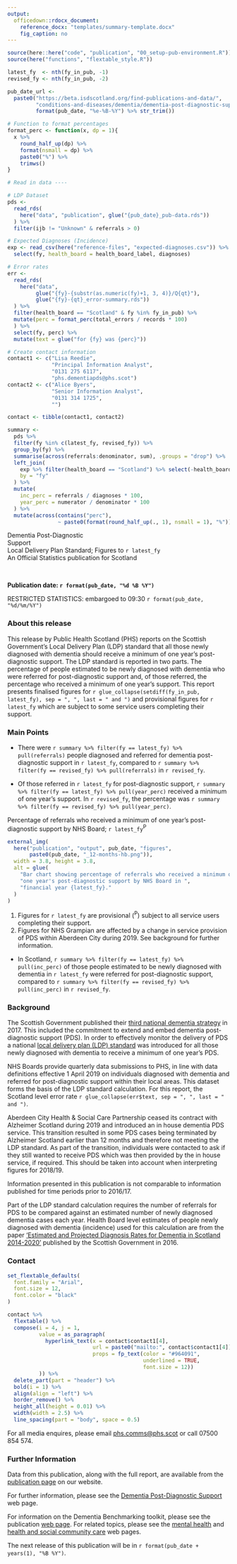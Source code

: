 ```yaml
---
output: 
  officedown::rdocx_document:
    reference_docx: "templates/summary-template.docx"
    fig_caption: no
---
```


```r
source(here::here("code", "publication", "00_setup-pub-environment.R"))
source(here("functions", "flextable_style.R"))

latest_fy  <- nth(fy_in_pub, -1)
revised_fy <- nth(fy_in_pub, -2)

pub_date_url <- 
  paste0("https://beta.isdscotland.org/find-publications-and-data/",
         "conditions-and-diseases/dementia/dementia-post-diagnostic-support/",
         format(pub_date, "%e-%B-%Y") %>% str_trim())

# Function to format percentages
format_perc <- function(x, dp = 1){
  x %>%
    round_half_up(dp) %>%
    format(nsmall = dp) %>%
    paste0("%") %>%
    trimws()
}

# Read in data ----

# LDP Dataset
pds <- 
  read_rds(
    here("data", "publication", glue("{pub_date}_pub-data.rds"))
  ) %>%
  filter(ijb != "Unknown" & referrals > 0)

# Expected Diagnoses (Incidence)
exp <- read_csv(here("reference-files", "expected-diagnoses.csv")) %>%
  select(fy, health_board = health_board_label, diagnoses)

# Error rates 
err <- 
  read_rds(
    here("data", 
         glue("{fy}-{substr(as.numeric(fy)+1, 3, 4)}/Q{qt}"),
         glue("{fy}-{qt}_error-summary.rds"))
  ) %>%
  filter(health_board == "Scotland" & fy %in% fy_in_pub) %>%
  mutate(perc = format_perc(total_errors / records * 100)
  ) %>%
  select(fy, perc) %>%
  mutate(text = glue("for {fy} was {perc}"))

# Create contact information
contact1 <- c("Lisa Reedie", 
              "Principal Information Analyst", 
              "0131 275 6117",
              "phs.dementiapds@phs.scot")
contact2 <- c("Alice Byers", 
              "Senior Information Analyst", 
              "0131 314 1725",
              "")

contact <- tibble(contact1, contact2)
```

```r
summary <-
  pds %>%
  filter(fy %in% c(latest_fy, revised_fy)) %>%
  group_by(fy) %>%
  summarise(across(referrals:denominator, sum), .groups = "drop") %>%
  left_join(
    exp %>% filter(health_board == "Scotland") %>% select(-health_board),
    by = "fy"
  ) %>%
  mutate(
    inc_perc = referrals / diagnoses * 100,
    year_perc = numerator / denominator * 100
  ) %>%
  mutate(across(contains("perc"),
                ~ paste0(format(round_half_up(., 1), nsmall = 1), "%")))
```

<Div custom-style = "Publication Title">Dementia Post-Diagnostic  
Support</Div>
<!-- <Div custom-style = "Publication Title">Support</Div> -->
<Div custom-style = "Publication subtitle">Local Delivery Plan Standard; Figures to `r latest_fy`</Div>
<Div custom-style = "National stats">An Official Statistics publication for Scotland</Div>

<br>

**Publication date: `r format(pub_date, "%d %B %Y")`**

<Div custom-style = "RestrictedStats">RESTRICTED STATISTICS: embargoed to 09:30 `r format(pub_date, "%d/%m/%Y")`</Div>

### About this release
This release by Public Health Scotland (PHS) reports on the Scottish Government’s Local Delivery Plan (LDP) standard that all those newly diagnosed with dementia should receive a minimum of one year’s post-diagnostic support. The LDP standard is reported in two parts. The percentage of people estimated to be newly diagnosed with dementia who were referred for post-diagnostic support and, of those referred, the percentage who received a minimum of one year’s support. This report presents finalised figures for `r glue_collapse(setdiff(fy_in_pub, latest_fy), sep = ", ", last = " and ")` and provisional figures for `r latest_fy` which are subject to some service users completing their support.

### Main Points

* There were `r summary %>% filter(fy == latest_fy) %>% pull(referrals)` people diagnosed and referred for dementia post-diagnostic support in `r latest_fy`, compared to `r summary %>% filter(fy == revised_fy) %>% pull(referrals)` in `r revised_fy`.

* Of those referred in `r latest_fy` for post-diagnostic support, `r summary %>% filter(fy == latest_fy) %>% pull(year_perc)` received a minimum of one year's support. In `r revised_fy`, the percentage was `r summary %>% filter(fy == revised_fy) %>% pull(year_perc)`.

<Div custom-style = "Chart title">Percentage of referrals who received a minimum of one year’s post-diagnostic support by NHS Board; `r latest_fy`^P^</Div>

<Div custom-style = "Figure_Style">
```r
external_img(
  here("publication", "output", pub_date, "figures", 
       paste0(pub_date, "_12-months-hb.png")),
  width = 3.8, height = 3.8,
  alt = glue(
    "Bar chart showing percentage of referrals who received a minimum of ",
    "one year's post-diagnostic support by NHS Board in ",
    "financial year {latest_fy}."
  )
)
```
</Div>

<Div custom-style = "Footnotes">
1. Figures for `r latest_fy` are provisional (^P^) subject to all service users completing their support.
2. Figures for NHS Grampian are affected by a change in service provision of PDS within Aberdeen City during 2019. See background for further information.
</div>

* In Scotland, `r summary %>% filter(fy == latest_fy) %>% pull(inc_perc)` of those people estimated to be newly diagnosed with dementia in `r latest_fy` were referred for post-diagnostic support, compared to `r summary %>% filter(fy == revised_fy) %>% pull(inc_perc)` in `r revised_fy`.

### Background

The Scottish Government published their [third national dementia strategy](https://beta.gov.scot/publications/scotlands-national-dementia-strategy-2017-2020/) in 2017. This included the commitment to extend and embed dementia post-diagnostic support (PDS). In order to effectively monitor the delivery of PDS a national [local delivery plan (LDP) standard](https://www.gov.scot/About/Performance/scotPerforms/NHSScotlandperformance/Dementia-LDP) was introduced for all those newly diagnosed with dementia to receive a minimum of one year’s PDS.

NHS Boards provide quarterly data submissions to PHS, in line with data definitions effective 1 April 2019 on individuals diagnosed with dementia and referred for post-diagnostic support within their local areas. This dataset forms the basis of the LDP standard calculation. For this report, the Scotland level error rate `r glue_collapse(err$text, sep = ", ", last = " and ")`.

Aberdeen City Health & Social Care Partnership ceased its contract with Alzheimer Scotland during 2019 and introduced an in house dementia PDS service. This transition resulted in some PDS cases being terminated by Alzheimer Scotland earlier than 12 months and therefore not meeting the LDP standard.  As part of the transition, individuals were contacted to ask if they still wanted to receive PDS which was then provided by the in house service, if required. This should be taken into account when interpreting figures for 2018/19.

Information presented in this publication is not comparable to information published for time periods prior to 2016/17. 

Part of the LDP standard calculation requires the number of referrals for PDS to be compared against an estimated number of newly diagnosed dementia cases each year. Health Board level estimates of people newly diagnosed with dementia (incidence) used for this calculation are from the paper [‘Estimated and Projected Diagnosis Rates for Dementia in Scotland 2014-2020’](https://www.gov.scot/publications/estimated-projected-diagnosis-rates-dementia-scotland-2014-2020/) published by the Scottish Government in 2016.

### Contact

```r
set_flextable_defaults(
  font.family = "Arial", 
  font.size = 12,
  font.color = "black"
)

contact %>%
  flextable() %>%
  compose(i = 4, j = 1,
          value = as_paragraph(
            hyperlink_text(x = contact$contact1[4],
                           url = paste0("mailto:", contact$contact1[4]),
                           props = fp_text(color = "#964091",
                                           underlined = TRUE,
                                           font.size = 12))
          )) %>%
  delete_part(part = "header") %>%
  bold(i = 1) %>%
  align(align = "left") %>%
  border_remove() %>%
  height_all(height = 0.01) %>%
  width(width = 2.5) %>%
  line_spacing(part = "body", space = 0.5)
```

For all media enquires, please email [phs.comms@phs.scot](mailto:phs.comms@phs.scot) or call 07500 854 574.

### Further Information
Data from this publication, along with the full report, are available from the [publication page](`r pub_date_url`) on our website.

For further information, please see the [Dementia Post-Diagnostic Support](https://www.isdscotland.org/Health-Topics/Mental-Health/Dementia-Post-diagnostic-Support/) web page. 

For information on the Dementia Benchmarking toolkit, please see the publication [web page](https://beta.isdscotland.org/find-publications-and-data/conditions-and-diseases/dementia/dementia-benchmarking-toolkit/). For related topics, please see the [mental health](https://www.isdscotland.org/Health-Topics/Mental-Health/) and [health and social community care](http://www.isdscotland.org/Health-Topics/Health-and-Social-Community-Care/) web pages.

The next release of this publication will be in `r format(pub_date + years(1), "%B %Y")`.
